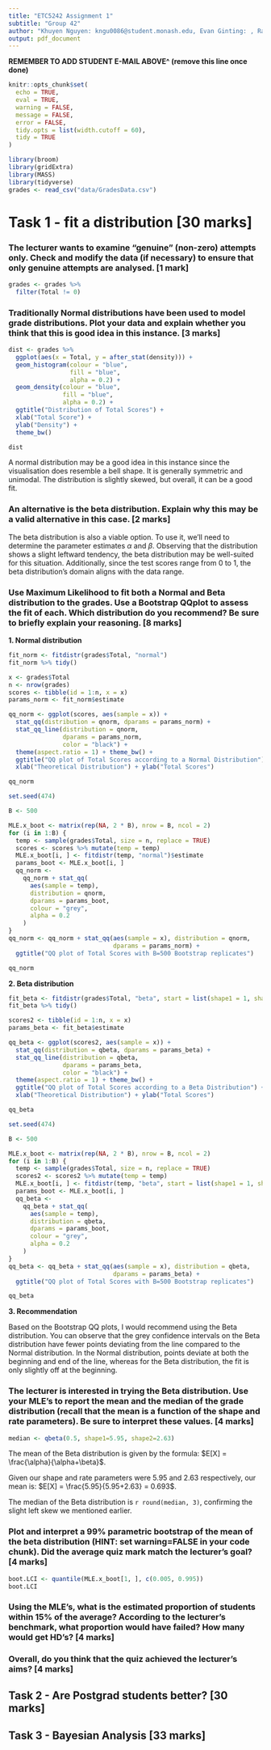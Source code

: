 ```yaml
---
title: "ETC5242 Assignment 1"
subtitle: "Group 42"
author: "Khuyen Nguyen: kngu0086@student.monash.edu, Evan Ginting: , Rachitha Werake: "
output: pdf_document
---
```


**REMEMBER TO ADD STUDENT E-MAIL ABOVE^ (remove this line once done)**

```r
knitr::opts_chunk$set(
  echo = TRUE,
  eval = TRUE,
  warning = FALSE,
  message = FALSE,
  error = FALSE,
  tidy.opts = list(width.cutoff = 60),
  tidy = TRUE
)
```

```r
library(broom)
library(gridExtra)
library(MASS)
library(tidyverse)
grades <- read_csv("data/GradesData.csv")
```

# Task 1 - fit a distribution [30 marks]
### The lecturer wants to examine “genuine” (non-zero) attempts only. Check and modify the data (if necessary) to ensure that only genuine attempts are analysed. [1 mark]

```r
grades <- grades %>%
  filter(Total != 0)
```

### Traditionally Normal distributions have been used to model grade distributions. Plot your data and explain whether you think that this is good idea in this instance. [3 marks]

```r
dist <- grades %>%
  ggplot(aes(x = Total, y = after_stat(density))) +
  geom_histogram(colour = "blue",
                 fill = "blue",
                 alpha = 0.2) +
  geom_density(colour = "blue",
               fill = "blue",
               alpha = 0.2) +
  ggtitle("Distribution of Total Scores") +
  xlab("Total Score") +
  ylab("Density") +
  theme_bw()

dist
```

A normal distribution may be a good idea in this instance since the visualisation does resemble a bell shape. It is generally symmetric and unimodal. The distribution is slightly skewed, but overall, it can be a good fit.

### An alternative is the beta distribution. Explain why this may be a valid alternative in this case. [2 marks]

The beta distribution is also a viable option. To use it, we'll need to determine the parameter estimates $\alpha$ and $\beta$. Observing that the distribution shows a slight leftward tendency, the beta distribution may be well-suited for this situation. Additionally, since the test scores range from 0 to 1, the beta distribution's domain aligns with the data range.

### Use Maximum Likelihood to fit both a Normal and Beta distribution to the grades. Use a Bootstrap QQplot to assess the fit of each. Which distribution do you recommend? Be sure to briefly explain your reasoning. [8 marks]

**1. Normal distribution**

```r
fit_norm <- fitdistr(grades$Total, "normal")
fit_norm %>% tidy()
```

```r
x <- grades$Total
n <- nrow(grades)
scores <- tibble(id = 1:n, x = x)
params_norm <- fit_norm$estimate

qq_norm <- ggplot(scores, aes(sample = x)) +
  stat_qq(distribution = qnorm, dparams = params_norm) +
  stat_qq_line(distribution = qnorm,
               dparams = params_norm,
               color = "black") +
  theme(aspect.ratio = 1) + theme_bw() +
  ggtitle("QQ plot of Total Scores according to a Normal Distribution") +
  xlab("Theoretical Distribution") + ylab("Total Scores")

qq_norm
```

```r
set.seed(474)

B <- 500

MLE.x_boot <- matrix(rep(NA, 2 * B), nrow = B, ncol = 2)
for (i in 1:B) {
  temp <- sample(grades$Total, size = n, replace = TRUE)
  scores <- scores %>% mutate(temp = temp)
  MLE.x_boot[i, ] <- fitdistr(temp, "normal")$estimate
  params_boot <- MLE.x_boot[i, ]
  qq_norm <-
    qq_norm + stat_qq(
      aes(sample = temp),
      distribution = qnorm,
      dparams = params_boot,
      colour = "grey",
      alpha = 0.2
    )
}
qq_norm <- qq_norm + stat_qq(aes(sample = x), distribution = qnorm,
                             dparams = params_norm) +
  ggtitle("QQ plot of Total Scores with B=500 Bootstrap replicates") 

qq_norm
```

**2. Beta distribution**

```r
fit_beta <- fitdistr(grades$Total, "beta", start = list(shape1 = 1, shape2 = 1))
fit_beta %>% tidy()
```

```r
scores2 <- tibble(id = 1:n, x = x)
params_beta <- fit_beta$estimate

qq_beta <- ggplot(scores2, aes(sample = x)) +
  stat_qq(distribution = qbeta, dparams = params_beta) +
  stat_qq_line(distribution = qbeta,
               dparams = params_beta,
               color = "black") +
  theme(aspect.ratio = 1) + theme_bw() +
  ggtitle("QQ plot of Total Scores according to a Beta Distribution") +
  xlab("Theoretical Distribution") + ylab("Total Scores")

qq_beta 
```

```r
set.seed(474)

B <- 500

MLE.x_boot <- matrix(rep(NA, 2 * B), nrow = B, ncol = 2)
for (i in 1:B) {
  temp <- sample(grades$Total, size = n, replace = TRUE)
  scores2 <- scores2 %>% mutate(temp = temp)
  MLE.x_boot[i, ] <- fitdistr(temp, "beta", start = list(shape1 = 1, shape2 = 1))$estimate
  params_boot <- MLE.x_boot[i, ]
  qq_beta <-
    qq_beta + stat_qq(
      aes(sample = temp),
      distribution = qbeta,
      dparams = params_boot,
      colour = "grey",
      alpha = 0.2
    )
}
qq_beta <- qq_beta + stat_qq(aes(sample = x), distribution = qbeta,
                             dparams = params_beta) +
  ggtitle("QQ plot of Total Scores with B=500 Bootstrap replicates")

qq_beta
```

**3. Recommendation**
 
Based on the Bootstrap QQ plots, I would recommend using the Beta distribution. You can observe that the grey confidence intervals on the Beta distribution have fewer points deviating from the line compared to the Normal distribution. In the Normal distribution, points deviate at both the beginning and end of the line, whereas for the Beta distribution, the fit is only slightly off at the beginning.

\newpage

### The lecturer is interested in trying the Beta distribution. Use your MLE’s to report the mean and the median of the grade distribution (recall that the mean is a function of the shape and rate parameters). Be sure to interpret these values. [4 marks]

```r
median <- qbeta(0.5, shape1=5.95, shape2=2.63)
```

The mean of the Beta distribution is given by the formula: $E[X] = \frac{\alpha}{\alpha+\beta}$. 

Given our shape and rate parameters were 5.95 and 2.63 respectively, our mean is: $E[X] = \frac{5.95}{5.95+2.63} = 0.693$.

The median of the Beta distribution is `r round(median, 3)`, confirming the slight left skew we mentioned earlier.

### Plot and interpret a 99% parametric bootstrap of the mean of the beta distribution (HINT: set warning=FALSE in your code chunk). Did the average quiz mark match the lecturer’s goal? [4 marks]

```r
boot.LCI <- quantile(MLE.x_boot[1, ], c(0.005, 0.995))
boot.LCI
```

### Using the MLE’s, what is the estimated proportion of students within 15% of the average? According to the lecturer’s benchmark, what proportion would have failed? How many would get HD’s? [4 marks]

### Overall, do you think that the quiz achieved the lecturer’s aims? [4 marks]


## Task 2 - Are Postgrad students better? [30 marks]

## Task 3 - Bayesian Analysis [33 marks]
